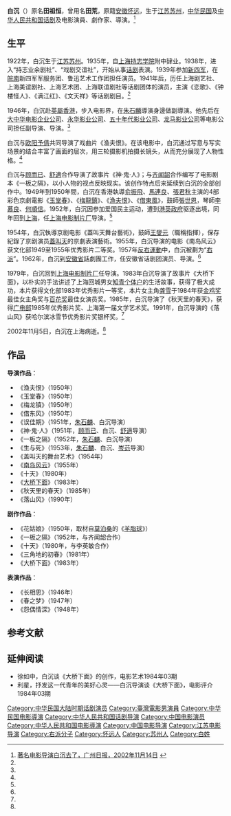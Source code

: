 {{Onesource|time=2021-11-05T05:43:02+00:00}}
'''白沉'''（{{bd|1922年|5月22日|2002年|11月5日|catIdx=B白}}）原名'''田祖恒'''，曾用名'''田荒'''，原籍[[安徽|安徽]][[怀远|怀远]]，生于[[江苏|江苏]][[苏州|苏州]]，[[中华民国|中华民国]]及[[中华人民共和国|中华人民共和国]][[话剧|话剧]]及电影演員、劇作家、導演。<ref name=gzrb>[http://gzdaily.dayoo.com/gb/content/2002-11/14/content_808394.htm 著名电影导演白沉去了，广州日报，2002年11月14日] {{webarchive|url=https://web.archive.org/web/20090606165325/http://gzdaily.dayoo.com/gb/content/2002-11/14/content_808394.htm |date=2009年6月6日 }}</ref>

== 生平 ==
1922年，白沉生于[[江苏|江苏]][[苏州|苏州]]。1935年，自[[上海|上海]][[持志学院|持志学院]]附中肄业。1938年，进入“持志业余剧社”、“戏剧交谊社”，开始从事[[话剧|话剧]]表演。1939年参加[[新四军|新四军]]，在[[皖南|皖南]]新四军军服务团、鲁迅艺术工作团担任演员。1941年后，历任上海剧艺社、上海美谊剧社、上海艺术团、上海联谊剧社等话剧团体的演员，主演《恋歌》、《钟楼怪人》、《满江红》、《文天祥》等话剧剧目。<ref name=gzrb/>

1946年，白沉赴[[英屬香港|英屬香港]]，步入电影界，在[[朱石麟|朱石麟]]導演身邊做副導演。他先后在[[大中华电影企业公司|大中华电影企业公司]]、[[永华影业公司|永华影业公司]]、[[五十年代影业公司|五十年代影业公司]]、[[龙马影业公司|龙马影业公司]]等电影公司担任副导演、导演。<ref name=gzrb/>

白沉与[[欧阳予倩|欧阳予倩]]共同导演了戏曲片《渔夫恨》。在该电影中，白沉通过写意与写实场景的结合丰富了画面的层次，用三轮摄影机拍摄长镜头，从而充分展现了人物性格。<ref name=gzrb/>

白沉与[[顾而已|顾而已]]、[[舒適_(演員)|舒適]]合作导演了故事片《神·鬼·人》；与[[齐闻韶|齐闻韶]]合作编写了电影剧本《一板之隔》，以小人物的视点反映现实。该创作特点后来延续到白沉的全部创作中。1949年到1950年間，白沉在香港執導[[俞振飛|俞振飛]]、[[馬連良|馬連良]]、[[張君秋|張君秋]]主演的4部彩色京劇電影《[[玉堂春|玉堂春]]》、《[[梅龍鎮|梅龍鎮]]》、《[[漁夫恨|漁夫恨]]》、《[[借東風|借東風]]》，鼓師[[張世恩|張世恩]]，琴師[[李慕良|李慕良]]、[[何順信|何順信]]。1952年，白沉因参加爱国民主运动，遭到[[港英政府|港英政府]]驱逐出境，同年回到[[上海|上海]]，任[[上海电影制片厂|上海电影制片厂]]导演。<ref name=gzrb/>

1954年，白沉執導京剧电影《蓋叫天舞台藝術》，鼓師[[王燮元|王燮元]]（職稱指揮），保存紀錄了京剧演员[[蓋叫天|蓋叫天]]的京劇表演藝術。1955年，白沉导演的电影《南岛风云》获文化部1949至1955年优秀影片二等奖。1957年[[反右運動|反右運動]]中，白沉被劃为“[[右派|右派]]”。1962年，白沉到[[安徽省|安徽省]]話劇團工作，任安徽省话剧团演员、导演。<ref name=gzrb/>

1979年，白沉回到[[上海电影制片厂|上海电影制片厂]]任导演。1983年白沉导演了故事片《大桥下面》，以朴实的手法讲述了上海回城男女[[知青|知青]][[个体户|个体户]]的生活故事，获得了极大成功，本片获得文化部1983年优秀影片一等奖，本片女主角[[龚雪|龚雪]]于1984年获[[金鸡奖|金鸡奖]]最佳女主角奖与[[百花奖|百花奖]]最佳女演员奖。1985年，白沉导演了《秋天里的春天》，获得[[中华人民共和国广播电影电视部|广电部]]1985年优秀影片奖、上海第一届文学艺术奖。1991年，白沉导演的《落山风》获哈尔滨冰雪节优秀影片奖银杯奖。<ref name=gzrb/>

2002年11月5日，白沉在上海病逝。<ref name=gzrb/>

== 作品 ==
'''导演作品'''：
*《渔夫恨》（1950年）
*《玉堂春》（1950年）
*《梅龙镇》（1950年）
*《借东风》（1950年）
*《误佳期》（1951年，[[朱石麟|朱石麟]]、白沉导演）
*《神·鬼·人》（1951年，[[顾而已|顾而已]]、白沉、[[舒適_(演員)|舒適]]导演）
*《一板之隔》（1952年，[[朱石麟|朱石麟]]、白沉导演）
*《生与死》（1953年，[[朱石麟|朱石麟]]、白沉、[[岑范|岑范]]导演）
*《盖叫天的舞台艺术》（1954年）
*《[[南岛风云|南岛风云]]》（1955年）
*《十天》（1980年）
*《[[大桥下面|大桥下面]]》（1983年）
*《秋天里的春天》（1985年）
*《落山风》（1990年）

'''剧作作品'''：
*《花姑娘》（1950年，取材自[[莫泊桑|莫泊桑]]的《[[羊脂球|羊脂球]]》）
*《一板之隔》（1952年，与齐闻韶合作）
*《十天》（1980年，与李英敏合作）
*《三角地的初春》（1981年）
*《大桥下面》（1983年）

'''表演作品'''：
*《长相思》（1946年）
*《春之梦》（1947年）
*《怨偶情深》（1948年） 

== 参考文献 ==
{{reflist}}

==延伸阅读==
*徐如中，白沉谈《大桥下面》的创作，电影艺术1984年03期
*利星，抒发这一代青年的美好心灵——白沉导演谈《大桥下面》，电影评介1984年03期

{{DEFAULTSORT:Bai白}}
[[Category:中华民国大陆时期话剧演员|Category:中华民国大陆时期话剧演员]]
[[Category:臺灣電影男演員|Category:臺灣電影男演員]]
[[Category:中华民国电影導演|Category:中华民国电影導演]]
[[Category:中华人民共和国话剧导演|Category:中华人民共和国话剧导演]]
[[Category:中国电影演员|Category:中国电影演员]]
[[Category:中华人民共和国电影導演|Category:中华人民共和国电影導演]]
[[Category:中国电影导演|Category:中国电影导演]]
[[Category:江苏电影导演|Category:江苏电影导演]]
[[Category:右派分子|Category:右派分子]]
[[Category:怀远人|Category:怀远人]]
[[Category:苏州人|Category:苏州人]]
[[Category:白姓|Category:白姓]]